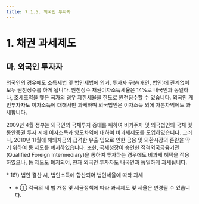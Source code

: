 ```yaml
---
title: 7.1.5. 외국인 투자자
---
```

# 1. 채권 과세제도

## 마. 외국인 투자자 

외국인의 경우에도 소득세법 및 법인세법에 의거, 투자자 구분(개인, 법인)에 관계없이 모두 원천징수를 하게 됩니다. 원천징수 채권이자소득세율은 14%로 내국인과 동일하나, 조세조약을 맺은 국가의 경우 제한세율<GTooltipIcon desc="조세조약을 체결한 상대국의 거주자 또는 법인에 대하여 세금을 부과할 수 있는 최고의 세율을 말하는 것으로, 제한세율을 초과하여 과세할 수 없음" severity="info"/>을 한도로 원천징수할 수 있습니다. 외국인 개인투자자도 이자소득에 대해서만 과세하며 외국법인은 이자소득 외에 자본차익에도 과세합니다. 

<GCallout severity="warn" title="주요 체약국과의 제한세율">
<GCenterImg src="/bm/710_8_tab.jpg" width="550" />
</GCallout>

2009년 4월 정부는 외국인의 국채투자 증대를 위하여 비거주자 및 외국법인의 국채 및 통안증권 투자 시에 이자소득과 양도차익에 대하여 비과세제도를 도입하였습니다. 그러나, 2010년 11월에 해외자금의 급격한 유출·입으로 인한 금융 및 외환시장의 혼란을 막기 위하여 동 제도를 폐지하였습니다. 또한, 국세청장이 승인한 적격외국금융기관(Qualified Foreign Intermediary)을 통하여 투자하는 경우에도 비과세 혜택을 적용하였으나, 동 제도도 폐지되어, 현재 외국인 투자자도 내국인과 동일하게 과세됩니다. 

<Accordion activeIndex={[]}>
<AccordionTab header="[참 고] 개인·기관투자자 및 외국인에 대한 과세 요약">

<GCenterImg src="/bm/710_9_tab.jpg" width="500"/>
<Cmt>
* 16\) 법인 결산 시, 법인소득에 합산되어 법인세율에 따라 과세 
</Cmt>
</AccordionTab>

<AccordionTab header="[참 고] 외국법인의 법인세 과세 체계">
<GCenterImg src="/bm/710_10_pic.jpg" />
</AccordionTab>

<AccordionTab header="[참 고] 주요국의 채권관련 과세제도 요약(개인 기준)">

* ※ ① 각국의 세 법 개정 및 세금정책에 따라 과세제도 및 세율은 변경될 수 있습니다.

<GCenterImg src="/bm/710_11_tab.jpg" />
<GCenterImg src="/bm/710_11_tab_2.jpg" />
</AccordionTab>
</Accordion>

